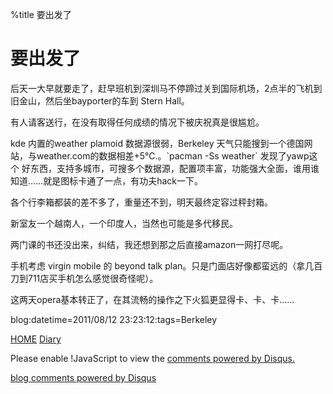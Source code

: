 %title 要出发了


= 要出发了=

后天一大早就要走了，赶早班机到深圳马不停蹄过关到国际机场，2点半的飞机到旧金山，然后坐bayporter的车到 Stern Hall。

有人请客送行，在没有取得任何成绩的情况下被庆祝真是很尴尬。

kde 内置的weather plamoid 数据源很弱，Berkeley 天气只能搜到一个德国网站，与weather.com的数据相差+5℃.。`pacman -Ss weather` 发现了yawp这个
好东西，支持多城市，可搜多个数据源，配置项丰富，功能强大全面，谁用谁知道……就是图标卡通了一点，有功夫hack一下。

各个行李箱都装的差不多了，重量还不到，明天最终定容过秤封箱。

新室友一个越南人，一个印度人，当然也可能是多代移民。

两门课的书还没出来，纠结，我还想到那之后直接amazon一网打尽呢。

手机考虑 virgin mobile 的 beyond talk plan。只是门面店好像都蛮远的（拿几百刀到711店买手机怎么感觉很奇怪呢）。

这两天opera基本转正了，在其流畅的操作之下火狐更显得卡、卡、卡……

blog:datetime=2011/08/12 23:23:12:tags=Berkeley

[[../index|HOME]]   [[diary|Diary]]

<div id="disqus_thread"></div>
<script type="text/javascript" src="comment.js">
</script>
<noscript>Please enable !JavaScript to view the <a href="http://disqus.com/?ref_noscript">comments powered by Disqus.</a></noscript>
<a href="http://disqus.com" class="dsq-brlink">blog comments powered by <span class="logo-disqus">Disqus</span></a>
<script type="text/javascript" src="count.js">
</script>
